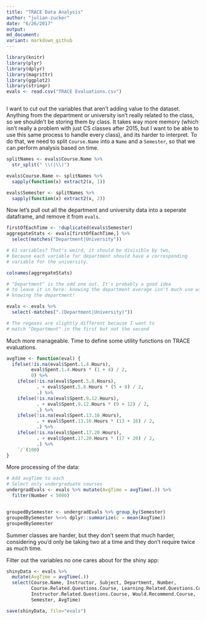 ```yaml
---
title: "TRACE Data Analysis"
author: "julian-zucker"
date: "6/26/2017"
output: 
md_document:
variant: markdown_github
---
```


```r

library(knitr)
library(plyr)
library(dplyr)
library(magrittr)
library(ggplot2)
library(stringr)
evals <- read.csv("TRACE Evaluations.csv")



```

I want to cut out the variables that aren't adding value to the dataset.  Anything from the department or university isn't really related to the class, so we shouldn't be storing them by class. It takes way more memory (which isn't really a problem with just CS classes after 2015, but I want to be able to use this same process to handle every class), and its harder to interpret. To do that, we need to split `Course.Name` into a `Name` and a `Semester`, so that we can perform analysis based on time.


```r

splitNames <- evals$Course.Name %>%
  str_split(" \\(|\\)") 

evals$Course.Name <- splitNames %>% 
  sapply(function(x) extract2(x, 1))

evals$Semester <- splitNames %>% 
  sapply(function(x) extract2(x, 2))

```

Now let's pull out all the department and university data into a seperate dataframe, and remove it from `evals`.

```r


firstOfEachTime <- !duplicated(evals$Semester)
aggregateStats <- evals[firstOfEachTime,] %>%
  select(matches("Department|University"))

# 61 variables? That's weird, it should be divisible by two,
# because each variable for department should have a corresponding
# variable for the university. 

colnames(aggregateStats)

# "Department" is the odd one out. It's probably a good idea
# to leave it in here: knowing the department average isn't much use without 
# knowing the department!

evals <- evals %>%
  select(-matches(".(Department|University)"))

# The regexes are slightly different because I want to
# match "Department" in the first but not the second
```

Much more manageable. Time to define some utility functions on TRACE evaluations.

```r

avgTime <- function(eval) {
  ifelse(!is.na(eval$Spent.1.4.Hours),
         eval$Spent.1.4.Hours * (1 + 4) / 2,
         0) %>%
    ifelse(!is.na(eval$Spent.5.8.Hours),
           . + eval$Spent.5.8.Hours * (5 + 8) / 2,
           .) %>%
    ifelse(!is.na(eval$Spent.9.12.Hours),
           . + eval$Spent.9.12.Hours * (9 + 12) / 2,
           .) %>%
    ifelse(!is.na(eval$Spent.13.16.Hours),
           . + eval$Spent.13.16.Hours * (13 + 16) / 2,
           .) %>%
    ifelse(!is.na(eval$Spent.17.20.Hours),
           . + eval$Spent.17.20.Hours * (17 + 20) / 2,
           .) %>%
    `/`(100)
}

```


More processing of the data: 
```r
# Add avgTime to each 
# Select only undergraduate courses
undergradEvals <- evals %>% mutate(AvgTime = avgTime(.)) %>%
  filter(Number < 5000)


groupedBySemester <- undergradEvals %>% group_by(Semester)  
groupedBySemester %<>% dplyr::summarize(c = mean(AvgTime))
groupedBySemester
```

Summer classes are harder, but they don't seem that much harder, considering you'd only be taking two at a time and they don't require twice as much time.


Filter out the variables no one cares about for the shiny app:
```r
shinyData <- evals %>%
  mutate(AvgTime = avgTime(.))
  select(Course.Name, Instructor, Subject, Department, Number,
         Course.Related.Questions.Course, Learning.Related.Questions.Course,
         Instructor.Related.Questions.Course, Would.Recommend.Course,
         Semester, AvgTime)

save(shinyData, file="evals")


```